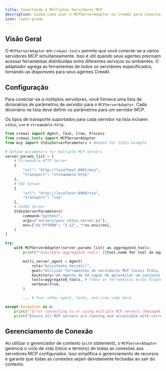 ```yaml
---
title: Conectando a Múltiplos Servidores MCP
description: Saiba como usar o MCPServerAdapter no CrewAI para conectar-se simultaneamente a múltiplos servidores MCP e agregar suas ferramentas.
icon: layer-group
---
```


## Visão Geral

O `MCPServerAdapter` em `crewai-tools` permite que você conecte-se a vários servidores MCP simultaneamente. Isso é útil quando seus agentes precisam acessar ferramentas distribuídas entre diferentes serviços ou ambientes. O adaptador agrega as ferramentas de todos os servidores especificados, tornando-as disponíveis para seus agentes CrewAI.

## Configuração

Para conectar-se a múltiplos servidores, você fornece uma lista de dicionários de parâmetros de servidor para o `MCPServerAdapter`. Cada dicionário na lista deve definir os parâmetros para um servidor MCP.

Os tipos de transporte suportados para cada servidor na lista incluem `stdio`, `sse` e `streamable-http`.

```python
from crewai import Agent, Task, Crew, Process
from crewai_tools import MCPServerAdapter
from mcp import StdioServerParameters # Needed for Stdio example

# Define parameters for multiple MCP servers
server_params_list = [
    # Streamable HTTP Server
    {
        "url": "http://localhost:8001/mcp", 
        "transport": "streamable-http"
    },
    # SSE Server
    {
        "url": "http://localhost:8000/sse",
        "transport": "sse"
    },
    # StdIO Server
    StdioServerParameters(
        command="python3",
        args=["servers/your_stdio_server.py"],
        env={"UV_PYTHON": "3.12", **os.environ},
    )
]

try:
    with MCPServerAdapter(server_params_list) as aggregated_tools:
        print(f"Available aggregated tools: {[tool.name for tool in aggregated_tools]}")

        multi_server_agent = Agent(
            role="Assistente Versátil",
            goal="Utilizar ferramentas de servidores MCP locais Stdio, remotos SSE e remotos HTTP.",
            backstory="Um agente de IA capaz de aproveitar um conjunto diversificado de ferramentas de múltiplas fontes.",
            tools=aggregated_tools, # Todas as ferramentas estão disponíveis aqui
            verbose=True,
        )

        ... # Your other agent, tasks, and crew code here

except Exception as e:
    print(f"Error connecting to or using multiple MCP servers (Managed): {e}")
    print("Ensure all MCP servers are running and accessible with correct configurations.")

```

## Gerenciamento de Conexão

Ao utilizar o gerenciador de contexto (`with` statement), o `MCPServerAdapter` gerencia o ciclo de vida (início e término) de todas as conexões aos servidores MCP configurados. Isso simplifica o gerenciamento de recursos e garante que todas as conexões sejam devidamente fechadas ao sair do contexto.